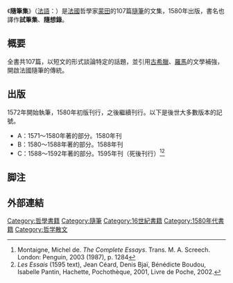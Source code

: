 {{infobox Book | <!-- See Wikipedia:WikiProject_Novels or Wikipedia:WikiProject_Books -->
| name         = 隨筆集
| image        = [[File:Essays_(Montaigne).jpg|200px]]
| caption      = 封面
| author       = [[蒙田|蒙田]]
| cover_artist = 
| country      = [[法國|法國]] 
| language     = [[法文|法文]] 
| genre        = [[隨筆|隨筆]] 
| publisher    = Simon Millanges, Jean Richer
| release_date = 1580年
| media_type   = 
| pages        = 
| isbn         = NA  
}}
《'''隨筆集'''》（[[法語|法語]]：'''''{{lang|fr|Les Essais}}'''''）是[[法國|法國]]哲學家[[蒙田|蒙田]]的107篇[[隨筆|隨筆]]的文集，1580年出版，書名也譯作'''試筆集'''、'''隨想錄'''。

== 概要 ==
全書共107篇，以短文的形式談論特定的話題，並引用[[古希臘|古希臘]]、[[古羅馬|羅馬]]的文學補強，開啟法國隨筆的傳統。

== 出版 ==
1572年開始執筆，1580年初版刊行，之後繼續刊行。以下是後世大多數版本的記號。
* A：1571～1580年著的部分。1580年刊
* B：1580～1588年著的部分。1588年刊
* C：1588～1592年著的部分。1595年刊（死後刊行）<ref>Montaigne, Michel de. ''The Complete Essays''. Trans. M. A. Screech. London: Penguin, 2003 (1987), p. 1284</ref><ref>''Les Essais'' (1595 text), Jean Céard, Denis Bjaï, Bénédicte Boudou, Isabelle Pantin, Hachette, Pochothèque, 2001, Livre de Poche, 2002.</ref>

== 脚注 ==
{{Reflist}}

== 外部連結 ==
{{wikisource|Les Essais|隨筆集|fr}}

{{Authority control}}
{{DEFAULTSORT:Essais}}
[[Category:哲學書籍|Category:哲學書籍]]
[[Category:隨筆|Category:隨筆]]
[[Category:16世紀書籍|Category:16世紀書籍]]
[[Category:1580年代書籍|Category:1580年代書籍]]
[[Category:哲学散文|Category:哲学散文]]